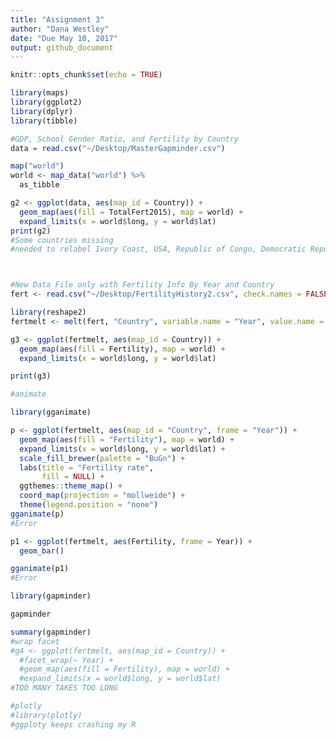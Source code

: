 ```yaml
---
title: "Assignment 3"
author: "Dana Westley"
date: "Due May 10, 2017"
output: github_document
---
```


```r
knitr::opts_chunk$set(echo = TRUE)
```


```r
library(maps)
library(ggplot2)
library(dplyr)
library(tibble)

#GDP, School Gender Ratio, and Fertility by Country
data = read.csv("~/Desktop/MasterGapminder.csv")

map("world")
world <- map_data("world") %>%
  as_tibble

g2 <- ggplot(data, aes(map_id = Country)) +
  geom_map(aes(fill = TotalFert2015), map = world) +
  expand_limits(x = world$long, y = world$lat)
print(g2)
#Some countries missing
#needed to relabel Ivory Coast, USA, Republic of Congo, Democratic Republic of the Congo, Macedonia, Slovakia, Laos, South Sudan



#New Data File only with Fertility Info By Year and Country
fert <- read.csv("~/Desktop/FertilityHistory2.csv", check.names = FALSE)

library(reshape2)
fertmelt <- melt(fert, "Country", variable.name = "Year", value.name = "Fertility")

g3 <- ggplot(fertmelt, aes(map_id = Country)) +
  geom_map(aes(fill = Fertility), map = world) +
  expand_limits(x = world$long, y = world$lat)

print(g3)

#animate

library(gganimate)

p <- ggplot(fertmelt, aes(map_id = "Country", frame = "Year")) +
  geom_map(aes(fill = "Fertility"), map = world) +
  expand_limits(x = world$long, y = world$lat) +
  scale_fill_brewer(palette = "BuGn") +
  labs(title = "Fertility rate",
       fill = NULL) +
  ggthemes::theme_map() +
  coord_map(projection = "mollweide") +
  theme(legend.position = "none")
gganimate(p)
#Error

p1 <- ggplot(fertmelt, aes(Fertility, frame = Year)) + 
  geom_bar()

gganimate(p1)
#Error 

library(gapminder)

gapminder

summary(gapminder)
#wrap facet
#g4 <- ggplot(fertmelt, aes(map_id = Country)) +
  #facet_wrap(~ Year) +
  #geom_map(aes(fill = Fertility), map = world) +
  #expand_limits(x = world$long, y = world$lat)
#TOO MANY TAKES TOO LONG

#plotly
#library(plotly)
#ggploty keeps crashing my R

```


